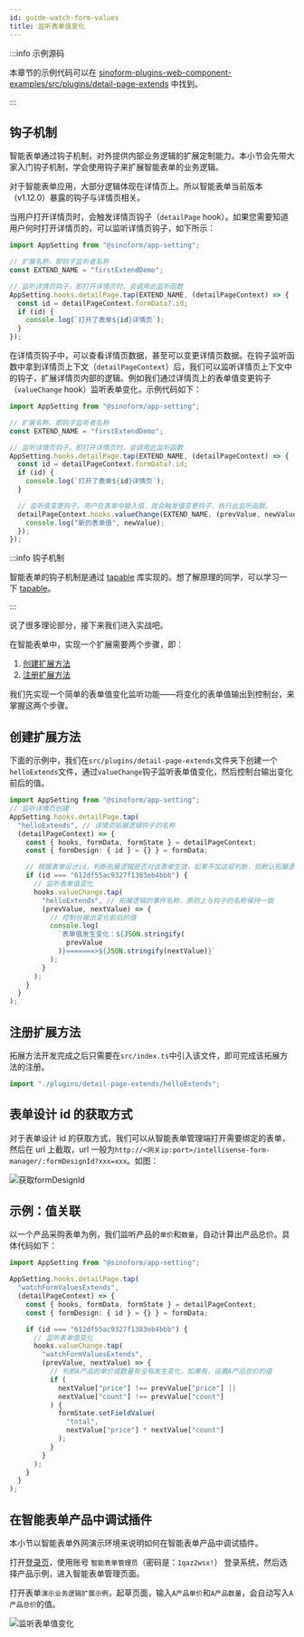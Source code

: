 ```yaml
---
id: guide-watch-form-values
title: 监听表单值变化
---
```


:::info 示例源码

本章节的示例代码可以在 [sinoform-plugins-web-component-examples/src/plugins/detail-page-extends](https://gitee.com/sinoui/sinoform-plugins-web-component-examples/tree/master/src/plugins/detail-page-extends) 中找到。

:::

## 钩子机制

智能表单通过钩子机制，对外提供内部业务逻辑的扩展定制能力。本小节会先带大家入门钩子机制，学会使用钩子来扩展智能表单的业务逻辑。

对于智能表单应用，大部分逻辑体现在详情页上。所以智能表单当前版本（v1.12.0）暴露的钩子与详情页相关。

当用户打开详情页时，会触发详情页钩子（`detailPage` hook）。如果您需要知道用户何时打开详情页的，可以监听详情页钩子，如下所示：

```typescript
import AppSetting from "@sinoform/app-setting";

// 扩展名称，即钩子监听者名称
const EXTEND_NAME = "firstExtendDemo";

// 监听详情页钩子，即打开详情页时，会调用此监听函数
AppSetting.hooks.detailPage.tap(EXTEND_NAME, (detailPageContext) => {
  const id = detailPageContext.formData?.id;
  if (id) {
    console.log(`打开了表单${id}详情页`);
  }
});
```

在详情页钩子中，可以查看详情页数据，甚至可以变更详情页数据。在钩子监听函数中拿到详情页上下文（`detailPageContext`）后，我们可以监听详情页上下文中的钩子，扩展详情页内部的逻辑。例如我们通过详情页上的表单值变更钩子（`valueChange` hook）监听表单变化，示例代码如下：

```typescript
import AppSetting from "@sinoform/app-setting";

// 扩展名称，即钩子监听者名称
const EXTEND_NAME = "firstExtendDemo";

// 监听详情页钩子。即打开详情页时，会调用此监听函数
AppSetting.hooks.detailPage.tap(EXTEND_NAME, (detailPageContext) => {
  const id = detailPageContext.formData?.id;
  if (id) {
    console.log(`打开了表单${id}详情页`);
  }

  // 监听值变更钩子。用户在表单中输入值，就会触发值变更钩子，执行此监听函数。
  detailPageContext.hooks.valueChange(EXTEND_NAME, (prevValue, newValue) => {
    console.log("新的表单值", newValue);
  });
});
```

:::info 钩子机制

智能表单的钩子机制是通过 [tapable](https://github.com/webpack/tapable) 库实现的。想了解原理的同学，可以学习一下 [tapable](https://github.com/webpack/tapable)。

:::

说了很多理论部分，接下来我们进入实战吧。

在智能表单中，实现一个扩展需要两个步骤，即：

1. [创建扩展方法](#创建扩展方法)
2. [注册扩展方法](#注册扩展方法)

我们先实现一个简单的表单值变化监听功能——将变化的表单值输出到控制台，来掌握这两个步骤。

## 创建扩展方法

下面的示例中，我们在`src/plugins/detail-page-extends`文件夹下创建一个`helloExtends`文件，通过`valueChange`钩子监听表单值变化，然后控制台输出变化前后的值。

```ts title="src/plugins/detail-page-extends/helloExtends.ts" {12,13,14}
import AppSetting from "@sinoform/app-setting";
// 监听详情页创建
AppSetting.hooks.detailPage.tap(
  "helloExtends", // 详情页拓展逻辑钩子的名称
  (detailPageContext) => {
    const { hooks, formData, formState } = detailPageContext;
    const { formDesign: { id } = {} } = formData;

    // 根据表单设计id，判断拓展逻辑是否对该表单生效，如果不加这层判断，则默认拓展逻辑对所有表单都适用
    if (id === "612df55ac9327f1383eb4bbb") {
      // 监听表单值变化
      hooks.valueChange.tap(
        "helloExtends", // 拓展逻辑的事件名称，原则上与钩子的名称保持一致
        (prevValue, nextValue) => {
          // 控制台输出变化前后的值
          console.log(
            `表单值发生变化：${JSON.stringify(
              prevValue
            )}=======>${JSON.stringify(nextValue)}`
          );
        }
      );
    }
  }
);
```

## 注册扩展方法

拓展方法开发完成之后只需要在`src/index.ts`中引入该文件，即可完成该拓展方法的注册。

```ts title="src/index.ts"
import "./plugins/detail-page-extends/helloExtends";
```

## 表单设计 id 的获取方式

对于表单设计 id 的获取方式，我们可以从智能表单管理端打开需要绑定的表单，然后在 url 上截取，url 一般为`http://<网关ip:port>/intellisense-form-manager/:formDesignId?xxx=xxx`。如图：

![获取formDesignId](/img/get_formdesignId.png)

## 示例：值关联

以一个产品采购表单为例，我们监听产品的`单价`和`数量`，自动计算出产品总价。具体代码如下：

```ts title="src/plugins/detail-page-extends/watchFormValuesExtends.ts"
import AppSetting from "@sinoform/app-setting";

AppSetting.hooks.detailPage.tap(
  "watchFormValuesExtends",
  (detailPageContext) => {
    const { hooks, formData, formState } = detailPageContext;
    const { formDesign: { id } = {} } = formData;

    if (id === "612df55ac9327f1383eb4bbb") {
      // 监听表单值变化
      hooks.valueChange.tap(
        "watchFormValuesExtends",
        (prevValue, nextValue) => {
          // 判断A产品的单价或数量有没有发生变化，如果有，设置A产品总价的值
          if (
            nextValue["price"] !== prevValue["price"] ||
            nextValue["count"] !== prevValue["count"]
          ) {
            formState.setFieldValue(
              "total",
              nextValue["price"] * nextValue["count"]
            );
          }
        }
      );
    }
  }
);
```

## 在智能表单产品中调试插件

本小节以智能表单外网演示环境来说明如何在智能表单产品中调试插件。

打开[登录页](http://121.30.232.162:18880/sso/)，使用账号 `智能表单管理员`（密码是：`1qaz2wsx!`） 登录系统，然后选择产品示例，进入智能表单管理页面。

打开表单`演示业务逻辑扩展示例`，起草页面，输入`A产品单价`和`A产品数量`，会自动写入`A产品总价`的值。

![监听表单值变化](assets/guide-watch-form-values.gif)
